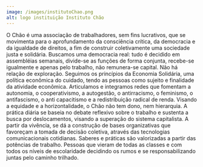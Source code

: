 ---
image: /images/institutoChao.png
alt: logo instituição Instituto Chão
---
O Chão é uma associação de trabalhadores, sem fins lucrativos, que se movimenta para o aprofundamento da consciência crítica, da democracia e da igualdade de direitos, a fim de construir coletivamente uma sociedade justa e solidária. Buscamos uma democracia real: tudo é decidido em assembléias semanais, divide-se as funções de forma conjunta, recebe-se igualmente e apenas pelo trabalho, não remunera-se capital. Não há relação de exploração.  Seguimos os princípios da Economia Solidária, uma política econômica do cuidado, tendo as pessoas como sujeito e finalidade da atividade econômica. 
Articulamos e integramos redes que fomentam a autonomia, o cooperativismo, a autogestão, o antirracismo, o feminismo, o antifascismo, o anti capacitismo e a redistribuição radical de renda. Visando a equidade e a horizontalidade, o Chão não tem dono, nem hierarquia. A prática diária se baseia no debate reflexivo sobre o trabalho e sustenta a busca por deslocamentos, visando a superação do sistema capitalista. A partir da vivência, se dá a construção de bases organizativas que favoreçam a tomada de decisão coletiva, através das tecnologias comunicacionais cotidianas. Saberes e práticas são valorizadas a partir das potências de trabalho. Pessoas que vieram de todas as classes e com todos os níveis de escolaridade decidindo os rumos e se responsabilizando juntas pelo caminho trilhado.